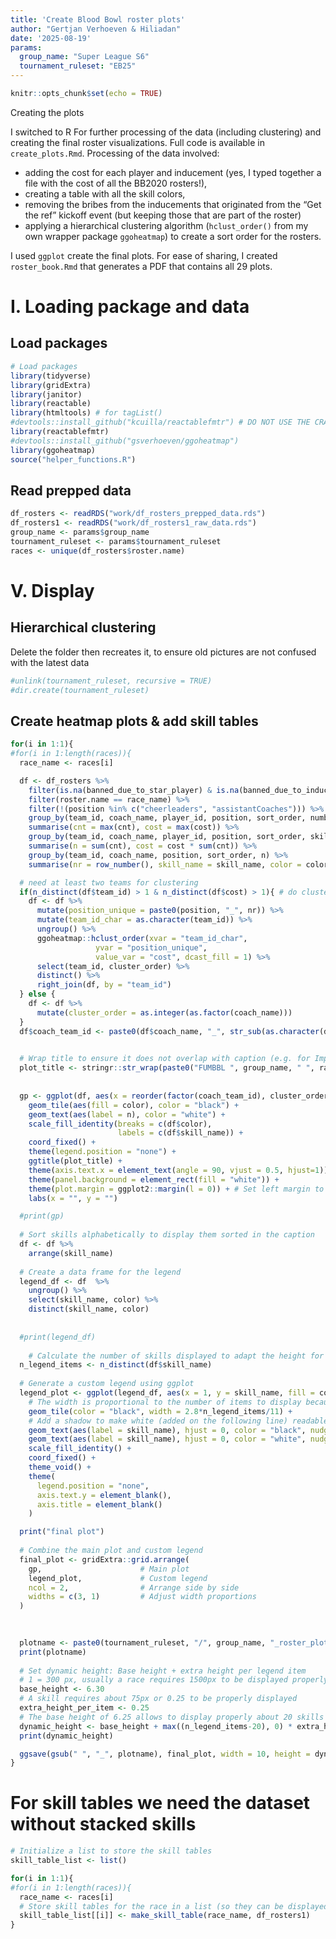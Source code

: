 ```yaml
---
title: 'Create Blood Bowl roster plots'
author: "Gertjan Verhoeven & Hiliadan"
date: '2025-08-19'
params:
  group_name: "Super League S6"
  tournament_ruleset: "EB25"
---
```


```r
knitr::opts_chunk$set(echo = TRUE)
```


Creating the plots

I switched to R For further processing of the data (including clustering) and creating the final roster visualizations. Full code is available in `create_plots.Rmd`. Processing of the data involved:

* adding the cost for each player and inducement (yes, I typed together a file with the cost of all the BB2020 rosters!), 
* creating a table with all the skill colors, 
* removing the bribes from the inducements that originated from the "Get the ref" kickoff event (but keeping those that are part of the roster)
* applying a hierarchical clustering algorithm (`hclust_order()` from my own wrapper package `ggoheatmap`) to create a sort order for the rosters.

I used `ggplot` create the final plots. For ease of sharing, I created `roster_book.Rmd` that generates a PDF that contains all 29 plots.

# I. Loading package and data
## Load packages

```r
# Load packages
library(tidyverse)
library(gridExtra)
library(janitor)
library(reactable)
library(htmltools) # for tagList()
#devtools::install_github("kcuilla/reactablefmtr") # DO NOT USE THE CRAN VERSION IT IS OUTDATED, HOWEVER THIS VERSION ALSO HAS A BUG WITH A PR FIX OPEN
library(reactablefmtr) 
#devtools::install_github("gsverhoeven/ggoheatmap")
library(ggoheatmap)
source("helper_functions.R")
```

## Read prepped data

```r
df_rosters <- readRDS("work/df_rosters_prepped_data.rds")
df_rosters1 <- readRDS("work/df_rosters1_raw_data.rds")
group_name <- params$group_name
tournament_ruleset <- params$tournament_ruleset
races <- unique(df_rosters$roster.name)
```

# V. Display
## Hierarchical clustering

Delete the folder then recreates it, to ensure old pictures are not confused with the latest data

```r
#unlink(tournament_ruleset, recursive = TRUE)
#dir.create(tournament_ruleset)
```

## Create heatmap plots & add skill tables

```r
for(i in 1:1){
#for(i in 1:length(races)){
  race_name <- races[i]

  df <- df_rosters %>% 
    filter(is.na(banned_due_to_star_player) & is.na(banned_due_to_inducements) & is.na(banned_due_to_number_of_skills)) %>%
    filter(roster.name == race_name) %>%
    filter(!(position %in% c("cheerleaders", "assistantCoaches"))) %>%
    group_by(team_id, coach_name, player_id, position, sort_order, number, skill_name, color) %>% # skill stacking
    summarise(cnt = max(cnt), cost = max(cost)) %>%
    group_by(team_id, coach_name, player_id, position, sort_order, skill_name, color) %>%
    summarise(n = sum(cnt), cost = cost * sum(cnt)) %>%
    group_by(team_id, coach_name, position, sort_order, n) %>%
    summarise(nr = row_number(), skill_name = skill_name, color = color, cost = cost)

  # need at least two teams for clustering
  if(n_distinct(df$team_id) > 1 & n_distinct(df$cost) > 1){ # do clustering
    df <- df %>%
      mutate(position_unique = paste0(position, "_", nr)) %>%
      mutate(team_id_char = as.character(team_id)) %>%
      ungroup() %>%
      ggoheatmap::hclust_order(xvar = "team_id_char", 
                   yvar = "position_unique", 
                   value_var = "cost", dcast_fill = 1) %>%
      select(team_id, cluster_order) %>%
      distinct() %>%
      right_join(df, by = "team_id") 
  } else {
    df <- df %>%
      mutate(cluster_order = as.integer(as.factor(coach_name)))
  }
  df$coach_team_id <- paste0(df$coach_name, "_", str_sub(as.character(df$team_id)))
  

  # Wrap title to ensure it does not overlap with caption (e.g. for Imperial Nobility)
  plot_title <- stringr::str_wrap(paste0("FUMBBL ", group_name, " ", race_name, " rosters"), width = 35)
  
  
  gp <- ggplot(df, aes(x = reorder(factor(coach_team_id), cluster_order), y = reorder(paste(position, nr), -sort_order))) +
    geom_tile(aes(fill = color), color = "black") +
    geom_text(aes(label = n), color = "white") +
    scale_fill_identity(breaks = c(df$color),
                        labels = c(df$skill_name)) +
    coord_fixed() +
    theme(legend.position = "none") +
    ggtitle(plot_title) + 
    theme(axis.text.x = element_text(angle = 90, vjust = 0.5, hjust=1)) +
    theme(panel.background = element_rect(fill = "white")) +
    theme(plot.margin = ggplot2::margin(l = 0)) + # Set left margin to 0 to try to move to the left
    labs(x = "", y = "")

  #print(gp)
  
  # Sort skills alphabetically to display them sorted in the caption
  df <- df %>%
    arrange(skill_name)
  
  # Create a data frame for the legend
  legend_df <- df  %>%
    ungroup() %>% 
    select(skill_name, color) %>% 
    distinct(skill_name, color) 
    
  
  #print(legend_df)
  
    # Calculate the number of skills displayed to adapt the height for the ggsave (see below) and the width of the legend
  n_legend_items <- n_distinct(df$skill_name)
  
  # Generate a custom legend using ggplot
  legend_plot <- ggplot(legend_df, aes(x = 1, y = skill_name, fill = color)) +
    # The width is proportional to the number of items to display because for some reasons, the more the items, the smaller the width becomes in default settings
    geom_tile(color = "black", width = 2.8*n_legend_items/11) +
    # Add a shadow to make white (added on the following line) readable on light background. The nudge_x offset is there because for some reasons, the text is not aligned left, despite hjust = 0. It is proportional to the number of items because the bigger the width (proportional to the number of items), the bigger the disalignment
    geom_text(aes(label = skill_name), hjust = 0, color = "black", nudge_x = -1.4*n_legend_items/11-0.02, nudge_y = -0.02) + 
    geom_text(aes(label = skill_name), hjust = 0, color = "white", nudge_x = -1.4*n_legend_items/11) +
    scale_fill_identity() +
    coord_fixed() +
    theme_void() +
    theme(
      legend.position = "none",
      axis.text.y = element_blank(),
      axis.title = element_blank()
    )

  print("final plot")
  
  # Combine the main plot and custom legend
  final_plot <- gridExtra::grid.arrange(
    gp,                      # Main plot
    legend_plot,             # Custom legend
    ncol = 2,                # Arrange side by side
    widths = c(3, 1)         # Adjust width proportions
  )
  

  
  plotname <- paste0(tournament_ruleset, "/", group_name, "_roster_plot_", race_name, ".png")
  print(plotname)
  
  # Set dynamic height: Base height + extra height per legend item
  # 1 = 300 px, usually a race requires 1500px to be displayed properly
  base_height <- 6.30
  # A skill requires about 75px or 0.25 to be properly displayed
  extra_height_per_item <- 0.25
  # The base height of 6.25 allows to display properly about 20 skills (+ "Skills")
  dynamic_height <- base_height + max((n_legend_items-20), 0) * extra_height_per_item
  print(dynamic_height)

  ggsave(gsub(" ", "_", plotname), final_plot, width = 10, height = dynamic_height)
}
```

# For skill tables we need the dataset without stacked skills

```r
# Initialize a list to store the skill tables
skill_table_list <- list()

for(i in 1:1){
#for(i in 1:length(races)){
  race_name <- races[i]
  # Store skill tables for the race in a list (so they can be displayed outside the loop all at once)
  skill_table_list[[i]] <- make_skill_table(race_name, df_rosters1)
}
```

